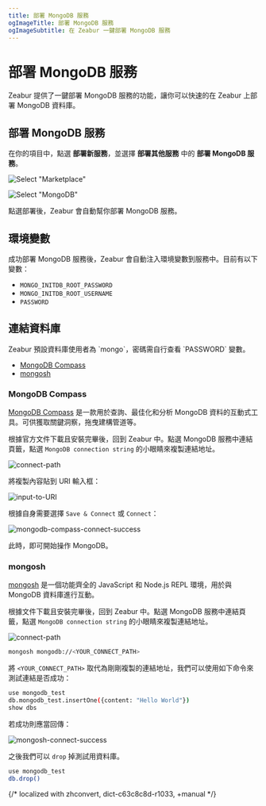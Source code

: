 ```yaml
---
title: 部署 MongoDB 服務
ogImageTitle: 部署 MongoDB 服務
ogImageSubtitle: 在 Zeabur 一鍵部署 MongoDB 服務
---
```


# 部署 MongoDB 服務

Zeabur 提供了一鍵部署 MongoDB 服務的功能，讓你可以快速的在 Zeabur 上部署 MongoDB 資料庫。

## 部署 MongoDB 服務

在你的項目中，點選 **部署新服務**，並選擇 **部署其他服務** 中的 **部署 MongoDB 服務**。

![Select "Marketplace"](/framework/deploy.zh-CN.png)

![Select "MongoDB"](/databases/deploy-mongodb.zh-CN.png)

點選部署後，Zeabur 會自動幫你部署 MongoDB 服務。

## 環境變數

成功部署 MongoDB 服務後，Zeabur 會自動注入環境變數到服務中。目前有以下變數：

- `MONGO_INITDB_ROOT_PASSWORD`
- `MONGO_INITDB_ROOT_USERNAME`
- `PASSWORD`

## 連結資料庫

<Callout type="info" emoji="ℹ️">
Zeabur 預設資料庫使用者為 `mongo`，密碼需自行查看 `PASSWORD` 變數。
</Callout>

- [MongoDB Compass](https://www.mongodb.com/products/compass)
- [mongosh](https://www.mongodb.com/docs/mongodb-shell/)

### MongoDB Compass

[MongoDB Compass](https://www.mongodb.com/products/compass) 是一款用於查詢、最佳化和分析 MongoDB 資料的互動式工具。可供獲取關鍵洞察，拖曳建構管道等。

根據官方文件下載且安裝完畢後，回到 Zeabur 中。點選 MongoDB 服務中連結頁籤，點選 `MongoDB connection string` 的小眼睛來複製連結地址。

![connect-path](/databases/mongodb/connect-path.png)

將複製內容貼到 URI 輸入框：

![input-to-URI](/databases/mongodb/input-to-URI.png)

根據自身需要選擇 `Save & Connect` 或 `Connect`：

![mongodb-compass-connect-success](/databases/mongodb/mongodb-compass-connect-success.png)

此時，即可開始操作 MongoDB。

### mongosh

[mongosh](https://www.mongodb.com/docs/mongodb-shell/) 是一個功能齊全的 JavaScript 和 Node.js REPL 環境，用於與 MongoDB 資料庫進行互動。

根據文件下載且安裝完畢後，回到 Zeabur 中。點選 MongoDB 服務中連結頁籤，點選 `MongoDB connection string` 的小眼睛來複製連結地址。

![connect-path](/databases/mongodb/connect-path.png)

```bash
mongosh mongodb://<YOUR_CONNECT_PATH>
```

將 `<YOUR_CONNECT_PATH>` 取代為剛剛複製的連結地址，我們可以使用如下命令來測試連結是否成功：

```bash
use mongodb_test
db.mongodb_test.insertOne({content: "Hello World"})
show dbs
```

若成功則應當回傳：

![mongosh-connect-success](/databases/mongodb/mongosh-connect-success.png)

之後我們可以 `drop` 掉測試用資料庫。

```bash
use mongodb_test
db.drop()
```

{/* localized with zhconvert, dict-c63c8c8d-r1033, +manual */}
